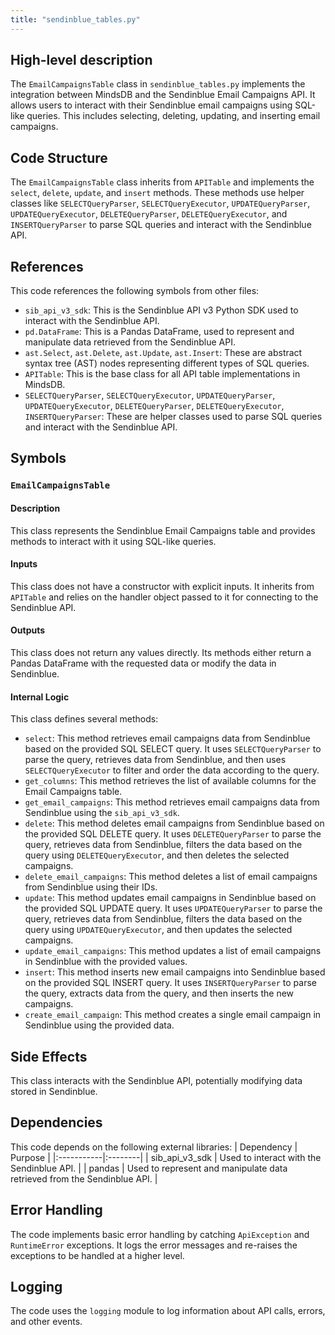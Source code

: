 ```yaml
---
title: "sendinblue_tables.py"
---
```


## High-level description
The `EmailCampaignsTable` class in `sendinblue_tables.py` implements the integration between MindsDB and the Sendinblue Email Campaigns API. It allows users to interact with their Sendinblue email campaigns using SQL-like queries. This includes selecting, deleting, updating, and inserting email campaigns.

## Code Structure
The `EmailCampaignsTable` class inherits from `APITable` and implements the `select`, `delete`, `update`, and `insert` methods. These methods use helper classes like `SELECTQueryParser`, `SELECTQueryExecutor`, `UPDATEQueryParser`, `UPDATEQueryExecutor`, `DELETEQueryParser`, `DELETEQueryExecutor`, and `INSERTQueryParser` to parse SQL queries and interact with the Sendinblue API.

## References
This code references the following symbols from other files:
- `sib_api_v3_sdk`: This is the Sendinblue API v3 Python SDK used to interact with the Sendinblue API.
- `pd.DataFrame`: This is a Pandas DataFrame, used to represent and manipulate data retrieved from the Sendinblue API.
- `ast.Select`, `ast.Delete`, `ast.Update`, `ast.Insert`: These are abstract syntax tree (AST) nodes representing different types of SQL queries.
- `APITable`: This is the base class for all API table implementations in MindsDB.
- `SELECTQueryParser`, `SELECTQueryExecutor`, `UPDATEQueryParser`, `UPDATEQueryExecutor`, `DELETEQueryParser`, `DELETEQueryExecutor`, `INSERTQueryParser`: These are helper classes used to parse SQL queries and interact with the Sendinblue API.

## Symbols

### `EmailCampaignsTable`
#### Description
This class represents the Sendinblue Email Campaigns table and provides methods to interact with it using SQL-like queries.

#### Inputs
This class does not have a constructor with explicit inputs. It inherits from `APITable` and relies on the handler object passed to it for connecting to the Sendinblue API.

#### Outputs
This class does not return any values directly. Its methods either return a Pandas DataFrame with the requested data or modify the data in Sendinblue.

#### Internal Logic
This class defines several methods:
- `select`: This method retrieves email campaigns data from Sendinblue based on the provided SQL SELECT query. It uses `SELECTQueryParser` to parse the query, retrieves data from Sendinblue, and then uses `SELECTQueryExecutor` to filter and order the data according to the query.
- `get_columns`: This method retrieves the list of available columns for the Email Campaigns table.
- `get_email_campaigns`: This method retrieves email campaigns data from Sendinblue using the `sib_api_v3_sdk`.
- `delete`: This method deletes email campaigns from Sendinblue based on the provided SQL DELETE query. It uses `DELETEQueryParser` to parse the query, retrieves data from Sendinblue, filters the data based on the query using `DELETEQueryExecutor`, and then deletes the selected campaigns.
- `delete_email_campaigns`: This method deletes a list of email campaigns from Sendinblue using their IDs.
- `update`: This method updates email campaigns in Sendinblue based on the provided SQL UPDATE query. It uses `UPDATEQueryParser` to parse the query, retrieves data from Sendinblue, filters the data based on the query using `UPDATEQueryExecutor`, and then updates the selected campaigns.
- `update_email_campaigns`: This method updates a list of email campaigns in Sendinblue with the provided values.
- `insert`: This method inserts new email campaigns into Sendinblue based on the provided SQL INSERT query. It uses `INSERTQueryParser` to parse the query, extracts data from the query, and then inserts the new campaigns.
- `create_email_campaign`: This method creates a single email campaign in Sendinblue using the provided data.

## Side Effects
This class interacts with the Sendinblue API, potentially modifying data stored in Sendinblue.

## Dependencies
This code depends on the following external libraries:
| Dependency | Purpose |
|:-----------|:--------|
| sib_api_v3_sdk | Used to interact with the Sendinblue API. |
| pandas | Used to represent and manipulate data retrieved from the Sendinblue API. |

## Error Handling
The code implements basic error handling by catching `ApiException` and `RuntimeError` exceptions. It logs the error messages and re-raises the exceptions to be handled at a higher level.

## Logging
The code uses the `logging` module to log information about API calls, errors, and other events.
